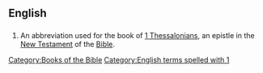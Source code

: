 ==English==

==={{abbreviation}}===
{{infl|en|abbreviation}}

# {{biblical}} An abbreviation used for the book of [[1 Thessalonians]], an epistle in the [[New Testament]] of the [[Bible]].

[[Category:Books of the Bible]]
[[Category:English terms spelled with 1]]